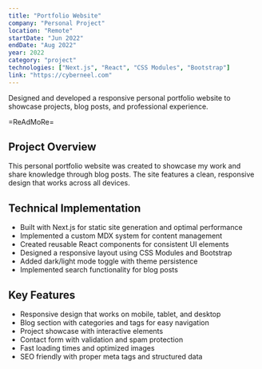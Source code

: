 ```yaml
---
title: "Portfolio Website"
company: "Personal Project"
location: "Remote"
startDate: "Jun 2022"
endDate: "Aug 2022"
year: 2022
category: "project"
technologies: ["Next.js", "React", "CSS Modules", "Bootstrap"]
link: "https://cyberneel.com"
---
```


Designed and developed a responsive personal portfolio website to showcase projects, blog posts, and professional experience.

=ReAdMoRe=

## Project Overview
This personal portfolio website was created to showcase my work and share knowledge through blog posts. The site features a clean, responsive design that works across all devices.

## Technical Implementation
- Built with Next.js for static site generation and optimal performance
- Implemented a custom MDX system for content management
- Created reusable React components for consistent UI elements
- Designed a responsive layout using CSS Modules and Bootstrap
- Added dark/light mode toggle with theme persistence
- Implemented search functionality for blog posts

## Key Features
- Responsive design that works on mobile, tablet, and desktop
- Blog section with categories and tags for easy navigation
- Project showcase with interactive elements
- Contact form with validation and spam protection
- Fast loading times and optimized images
- SEO friendly with proper meta tags and structured data
